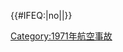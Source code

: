 {{航空事故
| year = 1971
| col1 = 
* 1月22日：[[1971年1月22日蘇爾古特An-12空難|蘇聯民航註冊編號CCCP-11000]]
* 1月30日：[[1971年印度人航空劫機事件|印度人航空劫機事件]]
* 1月31日：[[1971年1月31日蘇爾古特An-12空難|蘇聯民航註冊編號CCCP-12996]]
* 5月23日：'''[[南斯拉夫通用航空130號班機空難|南斯拉夫通用航空130號班機]]'''
* 6月6日：'''[[休斯西部航空706號班機空難|休斯西部航空706號班機]]'''
* 6月7日：[[亞利根尼航空485號班機空難|亞利根尼航空485號班機]]
* 7月3日：'''[[東亞國內航空63號班機空難|東亞國內航空63號班機]]'''
| col2 = 
* 7月25日：'''[[蘇聯民航1912號班機空難|蘇聯民航1912號班機]]'''
* 7月30日：'''[[全日空58號班機空難|全日空58號班機]]†'''
* 7月30日：[[泛美航空845號班機事故|泛美航空845號班機]]
* 9月4日：'''[[阿拉斯加航空1866號班機空難|阿拉斯加航空1866號班機]]'''
* 9月6日：[[泛國際航空112號班機空難|泛國際航空112號班機]]
* 9月13日：[[九一三事件]]
* 9月22日：[[蘇聯民航697號班機空難|蘇聯民航697號班機]]
| col3 = 
* 10月2日：'''[[英國歐洲航空706號班機空難|英國歐洲航空706號班機]]'''
* 11月9日：'''[[1971年英國皇家空軍C-130運輸機墜機事件|英國皇家空軍C-130運輸機]]'''
* 11月10日：'''[[1971年印度洋維克斯子爵墜毀事件|印尼鴿記航空註冊編號PK-MVS]]'''
* 11月20日：[[中華航空825號班機空難|中華航空825號班機]]
* 11月24日：[[D·B·庫柏|D·B·庫柏劫機事件]]
* 12月1日：'''[[蘇聯民航2174號班機空難|蘇聯民航2174號班機]]'''
* 12月24日：'''[[秘魯國家航空508號班機空難|秘魯國家航空508號班機]]'''
}}<includeonly>{{#IFEQ:{{{cat}}}|no||[[Category:1971年航空事故]]}}</includeonly><noinclude>{{Documentation}}</noinclude>
